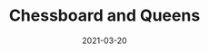 ---
title: Chessboard and Queens 
description: I care deeply for nature. Oh, you're gonna be in a coma, all right. He'll want to use your yacht, and I don't want this thing smelling like fish. Get me a vodka rocks. And a piece of toast. No! I was ashamed to be SEEN with you. I like being with you.
date: '2021-03-20'
image: '/images/bridge.jpg'
chapter: Introductory Problems 
---